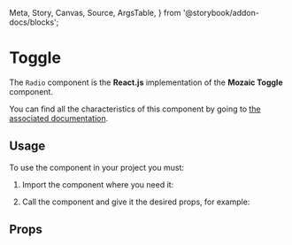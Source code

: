   Meta,
  Story,
  Canvas,
  Source,
  ArgsTable,
} from '@storybook/addon-docs/blocks';

<Meta title="Toggle" component={Toggle} />

# Toggle

The `Radio` component is the **React.js** implementation of the **Mozaic Toggle** component.

You can find all the characteristics of this component by going to [the associated documentation](https://mozaic.adeo.cloud/Components/Form/Toggle/).

## Usage

To use the component in your project you must:

1. Import the component where you need it:

<Source
  language="javascript"
  code="import { Toggle } from 'bigfish-wms--mozaic-react';"
/>

2. Call the component and give it the desired props, for example:

<Canvas withSource="open">
  <Story id="toggle--controls" />
</Canvas>

## Props

<ArgsTable of={Toggle} />
